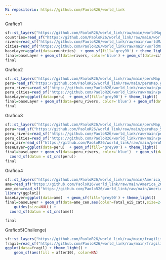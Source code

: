 ---
Mi repositorio: https://github.com/PaoloR26/world_link
---
Grafico1
```{r}
sf::st_layers("https://github.com/PaoloR26/world_link/raw/main/worldMap.gpkg")
countries=read_sf("https://github.com/PaoloR26/world_link/raw/main/worldMap.gpkg",layer="countryBorders")
rivers=read_sf("https://github.com/PaoloR26/world_link/raw/main/worldMap.gpkg",layer="riverLines")
cities=read_sf("https://github.com/PaoloR26/world_link/raw/main/worldMap.gpkg",layer="cityPoints")
baseLayer=ggplot(data=countries)  + geom_sf(fill='grey90') + theme_light()
final=baseLayer + geom_sf(data=rivers, color='blue') + geom_sf(data=cities, color='red') 
final
```
Grafico2
```{r}
sf::st_layers("https://github.com/PaoloR26/world_link/raw/main/peruMap.gpkg")
peru=read_sf("https://github.com/PaoloR26/world_link/raw/main/peruMap.gpkg",layer="border")
peru_rivers=read_sf("https://github.com/PaoloR26/world_link/raw/main/peruMap.gpkg",layer="rivers")
peru_cities=read_sf("https://github.com/PaoloR26/world_link/raw/main/peruMap.gpkg",layer="cities")
baseLayer=ggplot(data=peru)  + geom_sf(fill='grey90') + theme_light()
final=baseLayer + geom_sf(data=peru_rivers, color='blue') + geom_sf(data=peru_cities, color='red') 
final
```
Grafico3
```{r}
sf::st_layers("https://github.com/PaoloR26/world_link/raw/main/peruMap_5389.gpkg")
peru=read_sf("https://github.com/PaoloR26/world_link/raw/main/peruMap_5389.gpkg",layer="border")
peru_rivers=read_sf("https://github.com/PaoloR26/world_link/raw/main/peruMap_5389.gpkg",layer="rivers")
peru_cities=read_sf("https://github.com/PaoloR26/world_link/raw/main/peruMap_5389.gpkg",layer="cities")
peru_air=read_sf("https://github.com/PaoloR26/world_link/raw/main/peruMap_5389.gpkg",layer="airports")
baseLayer=ggplot(data=peru)  + geom_sf(fill='grey90') + theme_light()
final=baseLayer + geom_sf(data=peru_rivers, color='blue')  + geom_sf(data=peru_air, color='black') + geom_sf(data=peru_cities, color='red') +
  coord_sf(datum = st_crs(peru))
final
```
Grafico4
```{r}
sf::st_layers("https://github.com/PaoloR26/world_link/raw/main/America_2023_prjed.gpkg")
ame=read_sf("https://github.com/PaoloR26/world_link/raw/main/America_2023_prjed.gpkg",layer="countries")
ame_cen=read_sf("https://github.com/PaoloR26/world_link/raw/main/America_2023_prjed.gpkg",layer="centroids")
library(ggplot2)
baseLayer=ggplot(data=ame)  + geom_sf(fill='grey90') + theme_light() 
final=baseLayer + geom_sf(data=ame_cen,aes(color=Total_ei5_cat),size=2+ame_cen$Total_ei5) +
    guides(size=NULL) +
  coord_sf(datum = st_crs(ame))

final
```
Grafico5(Challenge)
```{r}
sf::st_layers("https://github.com/PaoloR26/world_link/raw/main/fragilitymap.gpkg")
fragil=read_sf("https://github.com/PaoloR26/world_link/raw/main/fragilitymap.gpkg",layer="after10")
ggplot(data=fragil) + theme_light() +
    geom_sf(aes(fill = after10), color=NA)
```

